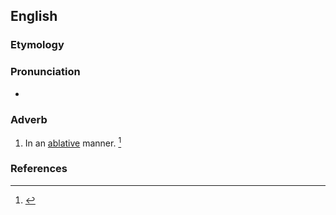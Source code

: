 ==English==

===Etymology===
{{suffix|en|ablative|ly|t1=to carry away}}

===Pronunciation===
* {{a|US}} {{IPA|/ˌæb.lə.ˈtaɪv.li/|lang=en}}

===Adverb===
{{en-adv}}
# In an [[ablative]] manner. {{defdate|Mid 19<sup>th</sup> century.}}<ref>{{R:SOED5|page=5}}</ref>

===References===
<references/>